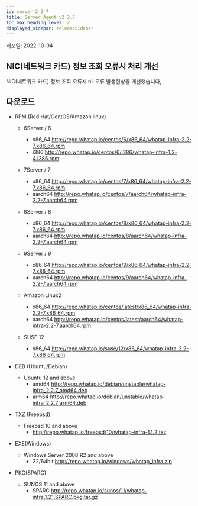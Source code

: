 ```yaml
---
id: server-2_2_7
title: Server Agent v2.2.7
toc_max_heading_level: 2
displayed_sidebar: releaseSidebar
---
```


배포일: 2022-10-04

## NIC(네트워크 카드) 정보 조회 오류시 처리 개선

NIC(네트워크 카드) 정보 조회 오류시 nil 오류 발생현상을 개선했습니다, 

## 다운로드

* RPM (Red Hat/CentOS/Amazon linux)
  * 6Server / 6 
    * x86_64 http://repo.whatap.io/centos/6/x86_64/whatap-infra-2.2-7.x86_64.rpm 
    * i386 http://repo.whatap.io/centos/6/i386/whatap-infra-1.2-4.i386.rpm
  * 7Server / 7 
    * x86_64 http://repo.whatap.io/centos/7/x86_64/whatap-infra-2.2-7.x86_64.rpm 
    * aarch64 http://repo.whatap.io/centos/7/aarch64/whatap-infra-2.2-7.aarch64.rpm

  * 8Server / 8 
    * x86_64 http://repo.whatap.io/centos/8/x86_64/whatap-infra-2.2-7.x86_64.rpm 
    * aarch64 http://repo.whatap.io/centos/8/aarch64/whatap-infra-2.2-7.aarch64.rpm

  * 9Server / 9 
    * x86_64 http://repo.whatap.io/centos/9/x86_64/whatap-infra-2.2-7.x86_64.rpm 
    * aarch64 http://repo.whatap.io/centos/9/aarch64/whatap-infra-2.2-7.aarch64.rpm

  * Amazon Linux2
    * x86_64 http://repo.whatap.io/centos/latest/x86_64/whatap-infra-2.2-7.x86_64.rpm 
    * aarch64 http://repo.whatap.io/centos/latest/aarch64/whatap-infra-2.2-7.aarch64.rpm

  * SUSE 12
    * x86_64 http://repo.whatap.io/suse/12/x86_64/whatap-infra-2.2-7.x86_64.rpm

* DEB (Ubuntu/Debian)

  * Ubuntu 12 and above
    * amd64 http://repo.whatap.io/debian/unstable/whatap-infra_2.2.7_amd64.deb
    * arm64 http://repo.whatap.io/debian/unstable/whatap-infra_2.2.7_arm64.deb

* TXZ (Freebsd)
  * Freebsd 10 and above
    * http://repo.whatap.io/freebsd/10/whatap-infra-1.1.2.txz

* EXE(Windows)
  * Windows Server 2008 R2 and above
    * 32/64bit http://repo.whatap.io/windows/whatap_infra.zip

* PKG(SPARC)
  * SUNOS 11 and above
    * SPARC http://repo.whatap.io/sunos/11/whatap-infra.1.21.SPARC.pkg.tar.gz